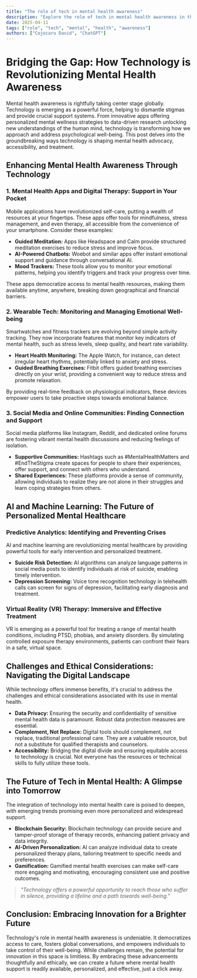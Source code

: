 ```yaml
---
title: "The role of tech in mental health awareness"
description: "Explore the role of tech in mental health awareness in this detailed guide, offering insights, strategies, and practical tips to enhance your understanding and application of the topic."
date: 2025-04-11
tags: ["role", "tech", "mental", "health", "awareness"]
authors: ["Cojocaru David", "ChatGPT"]
---
```


# Bridging the Gap: How Technology is Revolutionizing Mental Health Awareness

Mental health awareness is rightfully taking center stage globally. Technology is emerging as a powerful force, helping to dismantle stigmas and provide crucial support systems. From innovative apps offering personalized mental wellness strategies to data-driven research unlocking new understandings of the human mind, technology is transforming how we approach and address psychological well-being. This post delves into the groundbreaking ways technology is shaping mental health advocacy, accessibility, and treatment.

## Enhancing Mental Health Awareness Through Technology

### 1. Mental Health Apps and Digital Therapy: Support in Your Pocket

Mobile applications have revolutionized self-care, putting a wealth of resources at your fingertips. These apps offer tools for mindfulness, stress management, and even therapy, all accessible from the convenience of your smartphone. Consider these examples:

- **Guided Meditation:** Apps like Headspace and Calm provide structured meditation exercises to reduce stress and improve focus.
- **AI-Powered Chatbots:** Woebot and similar apps offer instant emotional support and guidance through conversational AI.
- **Mood Trackers:** These tools allow you to monitor your emotional patterns, helping you identify triggers and track your progress over time.

These apps democratize access to mental health resources, making them available anytime, anywhere, breaking down geographical and financial barriers.

### 2. Wearable Tech: Monitoring and Managing Emotional Well-being

Smartwatches and fitness trackers are evolving beyond simple activity tracking. They now incorporate features that monitor key indicators of mental health, such as stress levels, sleep quality, and heart rate variability.

- **Heart Health Monitoring:** The Apple Watch, for instance, can detect irregular heart rhythms, potentially linked to anxiety and stress.
- **Guided Breathing Exercises:** Fitbit offers guided breathing exercises directly on your wrist, providing a convenient way to reduce stress and promote relaxation.

By providing real-time feedback on physiological indicators, these devices empower users to take proactive steps towards emotional balance.

### 3. Social Media and Online Communities: Finding Connection and Support

Social media platforms like Instagram, Reddit, and dedicated online forums are fostering vibrant mental health discussions and reducing feelings of isolation.

- **Supportive Communities:** Hashtags such as #MentalHealthMatters and #EndTheStigma create spaces for people to share their experiences, offer support, and connect with others who understand.
- **Shared Experiences:** These platforms provide a sense of community, allowing individuals to realize they are not alone in their struggles and learn coping strategies from others.

## AI and Machine Learning: The Future of Personalized Mental Healthcare

### Predictive Analytics: Identifying and Preventing Crises

AI and machine learning are revolutionizing mental healthcare by providing powerful tools for early intervention and personalized treatment.

- **Suicide Risk Detection:** AI algorithms can analyze language patterns in social media posts to identify individuals at risk of suicide, enabling timely intervention.
- **Depression Screening:** Voice tone recognition technology in telehealth calls can screen for signs of depression, facilitating early diagnosis and treatment.

### Virtual Reality (VR) Therapy: Immersive and Effective Treatment

VR is emerging as a powerful tool for treating a range of mental health conditions, including PTSD, phobias, and anxiety disorders. By simulating controlled exposure therapy environments, patients can confront their fears in a safe, virtual space.

## Challenges and Ethical Considerations: Navigating the Digital Landscape

While technology offers immense benefits, it's crucial to address the challenges and ethical considerations associated with its use in mental health.

- **Data Privacy:** Ensuring the security and confidentiality of sensitive mental health data is paramount. Robust data protection measures are essential.
- **Complement, Not Replace:** Digital tools should complement, not replace, traditional professional care. They are a valuable resource, but not a substitute for qualified therapists and counselors.
- **Accessibility:** Bridging the digital divide and ensuring equitable access to technology is crucial. Not everyone has the resources or technical skills to fully utilize these tools.

## The Future of Tech in Mental Health: A Glimpse into Tomorrow

The integration of technology into mental health care is poised to deepen, with emerging trends promising even more personalized and widespread support.

- **Blockchain Security:** Blockchain technology can provide secure and tamper-proof storage of therapy records, enhancing patient privacy and data integrity.
- **AI-Driven Personalization:** AI can analyze individual data to create personalized therapy plans, tailoring treatment to specific needs and preferences.
- **Gamification:** Gamified mental health exercises can make self-care more engaging and motivating, encouraging consistent use and positive outcomes.

> _"Technology offers a powerful opportunity to reach those who suffer in silence, providing a lifeline and a path towards well-being."_

## Conclusion: Embracing Innovation for a Brighter Future

Technology's role in mental health awareness is undeniable. It democratizes access to care, fosters global conversations, and empowers individuals to take control of their well-being. While challenges remain, the potential for innovation in this space is limitless. By embracing these advancements thoughtfully and ethically, we can create a future where mental health support is readily available, personalized, and effective, just a click away.
